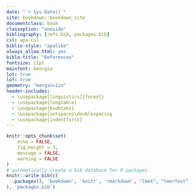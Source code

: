 ```yaml
---
date: "`r Sys.Date()`"
site: bookdown::bookdown_site
documentclass: book
classoption: "oneside"
bibliography: [refs.bib, packages.bib]
csl: apa.csl
biblio-style: "apalike"
always_allow_html: yes
biblo-title: "References"
fontsize: 11pt
mainfont: Georgia
lot: true
lof: true
geometry: "margin=1in"
header-includes:
  - \usepackage[linguistics]{forest}
  - \usepackage{longtable}
  - \usepackage{booktabs}
  - \usepackage{setspace}\doublespacing
  - \usepackage{indentfirst}
---
```

```r
knitr::opts_chunk$set(
	echo = FALSE,
	fig.height = 3,
	message = FALSE,
	warning = FALSE
)
# automatically create a bib database for R packages
knitr::write_bib(c(
  .packages(), 'bookdown', 'knitr', 'rmarkdown', "lme4", "lmerTest"
), 'packages.bib')
```
\pagebreak

\setlength\parindent{24pt}\setlength{\parskip}{0.0pt plus 1.0pt}